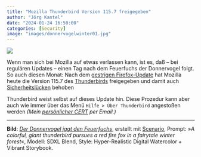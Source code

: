 ```yaml
---
title: "Mozilla Thunderbird Version 115.7 freigegeben"
author: "Jörg Kantel"
date: "2024-01-24 16:50:00"
categories: [Security]
image: "images/donnervogelwinter01.jpg"
---
```


[![](images/donnervogelwinter01-b.jpg)](https://www.flickr.com/photos/schockwellenreiter/53484572861/)

Wenn man sich bei Mozilla auf etwas verlassen kann, ist es, daß -- bei regulären Updates -- einen Tag nach dem Feuerfuchs der Donnervogel folgt. So auch diesen Monat: Nach dem [gestrigen Firefox-Update](https://kantel.github.io/posts/2024012301_firefox_update/) hat Mozilla heute die Version 115.7 des [Thunderbirds](http://www.mozillamessaging.com/) freigegeben und damit auch [Sicherheitslücken](https://www.thunderbird.net/en-US/thunderbird/115.7.0/releasenotes/) behoben

Thunderbird weist selbst auf dieses Update hin. Diese Prozedur kann aber auch wie immer über das Menü `Hilfe > Über Thunderbird` angestoßen werden *(Mein [persönlicher CERT](http://www.gwdg.de/~mreiman1/) per Email.)*

---

**Bild**: *[Der Donnervogel jagt den Feuerfuchs](https://www.flickr.com/photos/schockwellenreiter/53484572861/)*, erstellt mit [Scenario](http://cognitiones.kantel-chaos-team.de/technikgeschichte/rechnerundnetze/scenario.html), Prompt: »*A colorful, giant thunderbird pursues a red fire fox in a fairytale winter forest*«, Modell: SDXL Blend, Style: Hyper-Realistic Digital Watercolor + Vibrant Storybook.